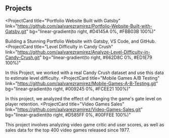 ## Projects

<ProjectCard
  title="Portfolio Website Built with Gatsby"
  link="https://github.com/aalvarezramirez/Portfolio-Website-Built-with-Gatsby.git"
  bg="linear-gradient(to right, #D4145A 0%, #FBB03B 100%)"
>
  Building a Stunning Portfolio Website 
  with Gatsby, VS Code, and GitHub.
</ProjectCard>
<ProjectCard
  title="Level Difficulty in Candy Crush"
  link="https://github.com/aalvarezramirez/Analyze-Level-Difficulty-in-Candy-Crush.git"
  bg="linear-gradient(to right, #662D8C 0%, #ED1E79 100%)"
>
  In this Project, we worked with a real Candy Crush 
  dataset and use this data to estimate level difficulty.
</ProjectCard>
<ProjectCard
  title="Mobile Games A/B Testing"
  link="https://github.com/aalvarezramirez/Mobile-Games-A-B-Testing.git"
  bg="linear-gradient(to right, #009245 0%, #FCEE21 100%)"
>
  In this project, we analyzed the effect of changing 
  the game's gate level on player retention.
</ProjectCard>
<ProjectCard
  title="Video Games Sales"
  link="https://github.com/aalvarezramirez/Video-Games-Sales.git"
  bg="linear-gradient(to right, #D585FF 0%, #00FFEE 100%)"
>
  This project involves analyzing video game critic and user scores, 
  as well as sales data for the top 400 video games released since 1977.
</ProjectCard>
